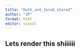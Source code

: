 ```yaml
---
title: "Ruth_and_Jared_shared"
author: "JP"
format: html
editor: visual
---
```


## Lets render this shiiiiii

